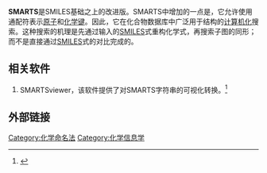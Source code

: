 {{multiple issues|
{{expand|time=2014-10-29T09:45:42+00:00}}
{{expert|time=2014-10-29T09:45:42+00:00}}
{{refimprove|time=2014-10-29T09:45:42+00:00}}
{{NoteTA|G1=IT|time=2014-10-29T09:52:29+00:00}}
}}
'''SMARTS'''是SMILES基础之上的改进版。SMARTS中增加的一点是，它允许使用通配符表示[[原子|原子]]和[[化学键|化学键]]。因此，它在化合物数据库中广泛用于结构的[[计算机科学|计算机化]]搜索。这种搜索的机理是先通过输入的[[简化分子线性输入规范|SMILES]]式重构化学式，再搜索子图的同形；而不是直接通过[[简化分子线性输入规范|SMILES]]式的对比完成的。

==相关软件==
#SMARTSviewer，该软件提供了对SMARTS字符串的可视化转换。<ref name>{{Cite web |url=http://smartsview.zbh.uni-hamburg.de/ |title=SMARTSviewer |accessdate=2014-10-29 |archive-date=2014-11-06 |archive-url=https://web.archive.org/web/20141106214445/http://smartsview.zbh.uni-hamburg.de/ |dead-url=no }}</ref>

<!-- The depiction is based on structure diagrams as known from standard molecule visualization. Complex SMARTS pattern are splitted in more simple parts by extracting the recursive parts in separate structure diagrams. A legend explains the new graphic symbols as well as the meaning of the SMARTS in words. --> 

==外部链接==
<references />

[[Category:化学命名法|Category:化学命名法]]
[[Category:化学信息学|Category:化学信息学]]